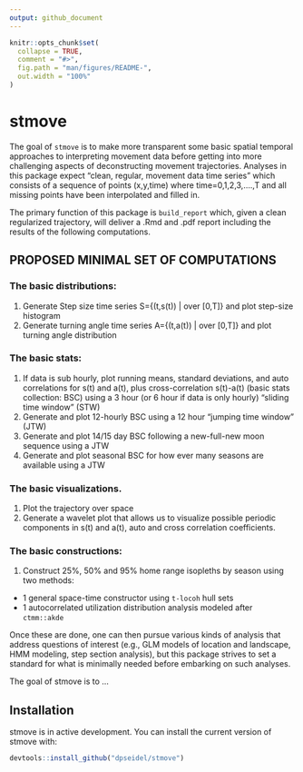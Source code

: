 ```yaml
---
output: github_document
---
```


<!-- README.md is generated from README.Rmd. Please edit that file -->

```r
knitr::opts_chunk$set(
  collapse = TRUE,
  comment = "#>",
  fig.path = "man/figures/README-",
  out.width = "100%"
)
```
# stmove

The goal of `stmove` is to make more transparent some basic spatial temporal approaches to interpreting movement data before getting into more challenging aspects of deconstructing movement trajectories.  Analyses in this package expect “clean, regular, movement data time series” which consists of a sequence of points (x,y,time) where time=0,1,2,3,….,T  and all missing points have been interpolated and filled in.

The primary function of this package is `build_report` which, given a clean regularized trajectory, will deliver a .Rmd and .pdf report including the results of the following computations. 

## PROPOSED MINIMAL SET OF COMPUTATIONS

### The basic distributions:
1. Generate Step size time series S={(t,s(t)) | over [0,T]} and plot step-size histogram
2. Generate turning angle time series A={(t,a(t)) | over [0,T]} and plot turning angle distribution

### The basic stats:
1. If data is sub hourly, plot running means, standard deviations, and auto correlations for s(t) and a(t), plus cross-correlation s(t)-a(t) (basic stats collection: BSC) using a 3 hour (or 6 hour if data is only hourly) "sliding time window” (STW)
2. Generate and plot 12-hourly BSC  using a 12 hour “jumping time window” (JTW)
3. Generate and plot 14/15 day BSC following a new-full-new moon sequence using a JTW
4. Generate and plot seasonal BSC for how ever many seasons are available using a JTW

### The basic visualizations.
1.  Plot the trajectory over space
2.  Generate a wavelet plot that allows us to visualize possible periodic components in s(t) and a(t), auto and cross correlation coefficients.

### The basic constructions:
1.  Construct 25%, 50%  and 95% home range isopleths by season using two methods: 
  - 1 general space-time constructor using `t-locoh` hull sets
  - 1 autocorrelated utilization distribution analysis modeled after `ctmm::akde`


Once these are done, one can then pursue various kinds of analysis that address questions of interest (e.g., GLM models of location and landscape, HMM modeling, step section analysis), but this package strives to set a standard for what is minimally needed before embarking on such analyses.

The goal of stmove is to ...

## Installation

stmove is in active development. You can install the current version of stmove with:

``` r
devtools::install_github("dpseidel/stmove")
```
